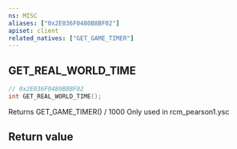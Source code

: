 ```yaml
---
ns: MISC
aliases: ["0x2E036F0480B8BF02"]
apiset: client
related_natives: ["GET_GAME_TIMER"]
---
```

## GET_REAL_WORLD_TIME

```c
// 0x2E036F0480B8BF02
int GET_REAL_WORLD_TIME();
```

Returns GET_GAME_TIMER() / 1000
Only used in rcm_pearson1.ysc


## Return value